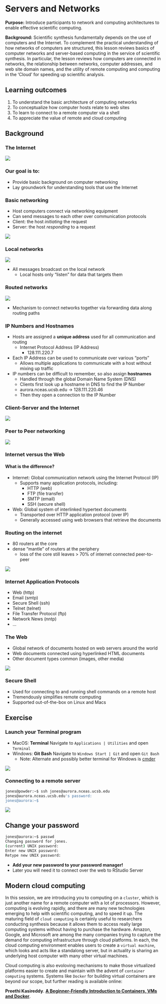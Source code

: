 # Servers and Networks

**Purpose:** 
Introduce participants to network and computing architectures to enable effective scientific computing.

**Background:**
Scientific synthesis fundamentally depends on the use of computers and the Internet. To complement the 
practical understanding of how networks of computers are structured, this lesson reviews basics
of computer networks and server-based computing in the service of scientific synthesis.  In particular,
the lesson reviews how computers are connected in networks, the relationship between 
networks, computer addresses, and web site domain names, and the utility of
remote computing and computing in the 'Cloud' for speeding up scientific analysis.

## Learning outcomes
1. To understand the basic architecture of computing networks
2. To conceptualize how computer hosts relate to web sites
3. To learn to connect to a remote computer via a shell
4. To appreciate the value of remote and cloud computing

## Background

### The Internet

![](./images/internet-1024x1024.png)

### Our goal is to:

* Provide basic background on computer networking 
* Lay groundwork for understanding tools that use the Internet

### Basic networking

* Host computers connect via networking equipment
* Can send messages to each other over communication protocols
* Client: the host *initiating* the request
* Server: the host *responding* to a request

![](./images/tcp_ports.jpg)


### Local networks

![](./images/client-server-network.png)

- All messages broadcast on the local network
    - Local hosts only "listen" for data that targets them

### Routed networks

![](./images/routers_archs.png)

* Mechanism to connect networks together via forwarding data along routing paths


### IP Numbers and Hostnames

* Hosts are assigned a **unique address** used for all communication and routing
    - Internet Protocol Address (IP Address)
        - 128.111.220.7
* Each IP Address can be used to communicate over various "ports"
    - Allows multiple applications to communicate with a host without mixing up traffic

* IP numbers can be difficult to remember, so also assign **hostnames**
    - Handled through the global Domain Name System (DNS)
    - Clients first look up a hostname in DNS to find the IP Number
    - aurora.nceas.ucsb.edu -> 128.111.220.46
    - Then they open a connection to the IP Number


### Client-Server and the Internet

![](./images/client-server.png)

### Peer to Peer networking

![](./images/p2p-network.png)


### Internet versus the Web

#### What is the difference?

* Internet: Global communication network using the Internet Protocol (IP)
    - Supports many application protocols, including:
        - HTTP (web)
        - FTP (file transfer)
        - SMTP (email)
        - SSH (secure shell)

* Web: Global system of interlinked hypertext documents
    - Transported over HTTP application protocol (over IP)
    - Generally accessed using web browsers that retrieve the documents

### Routing on the internet

* 80 routers at the core
* dense "mantle" of routers at the periphery
    - loss of the core still leaves > 70% of internet connected peer-to-peer

![](./images/internet-core.jpg)

### Internet Application Protocols

* Web (http)
* Email (smtp)
* Secure Shell (ssh)
* Telnet (telnet)
* File Transfer Protocol (ftp)
* Network News (nntp)
* ...

### The Web

* Global network of documents hosted on web servers around the world
* Web documents connected using hyperlinked HTML documents
* Other document types common (images, other media)

![](./images/img_HTTP_request.png)

### Secure Shell

* Used for connecting to and running shell commands on a remote host
* Tremendously simplifies remote computing
* Supported out-of-the-box on Linux and Macs

## Exercise

### Launch your Terminal program

- MacOS: __Terminal__ Navigate to `Applications | Utilities` and open `Terminal`
- Windows: __Git Bash__ Navigate to `Windows Start | Git` and open `Git Bash`
    - Note: Alternate and possibly better terminal for Windows is [cmder](http://cmder.net/)

![](./images/terminal-powder.png)


### Connecting to a remote server

```bash
jones@powder:~$ ssh jones@aurora.nceas.ucsb.edu
jones@aurora.nceas.ucsb.edu's password: 
jones@aurora:~$ 
```

![](./images/terminal-aurora.png)

## Change your password

```bash
jones@aurora:~$ passwd
Changing password for jones.
(current) UNIX password: 
Enter new UNIX password: 
Retype new UNIX password: 
```

- **Add your new password to your password manager!**
- Later you will need it to connect over the web to RStudio Server

## Modern cloud computing
In this session, we are introducing you to computing on a `cluster`, which is
just another name for a remote computer with a lot of processors. However,
computing is evolving rapidly, and there are many new technologies emerging to
help with scientific computing, and to speed it up. The maturing field of 
`cloud computing` is certainly useful to researchers conducting synthesis because
it allows them to access really large computing systems without having to purchase
the hardware.  Amazon, Google, and Microsoft are among the many companies trying
to capture the demand for computing infrastructure through cloud platforms. In each,
the cloud computing environment enables users to create a `virtual machine`, which
looks and acts like a standalong server, but in actuality is sharing an underlying
host computer with many other virtual machines.

Cloud computing is also evoloving mechanisms to make those virtualized platforms
easier to create and maintain with the advent of `container computing` systems.
Systems like `Docker` for building virtual containers are beyond our scope, but 
further reading is available online:

__Preethi Kasireddy__. [**A Beginner-Friendly Introduction to Containers, VMs 
    and Docker**](https://medium.freecodecamp.org/a-beginner-friendly-introduction-to-containers-vms-and-docker-79a9e3e119b).


